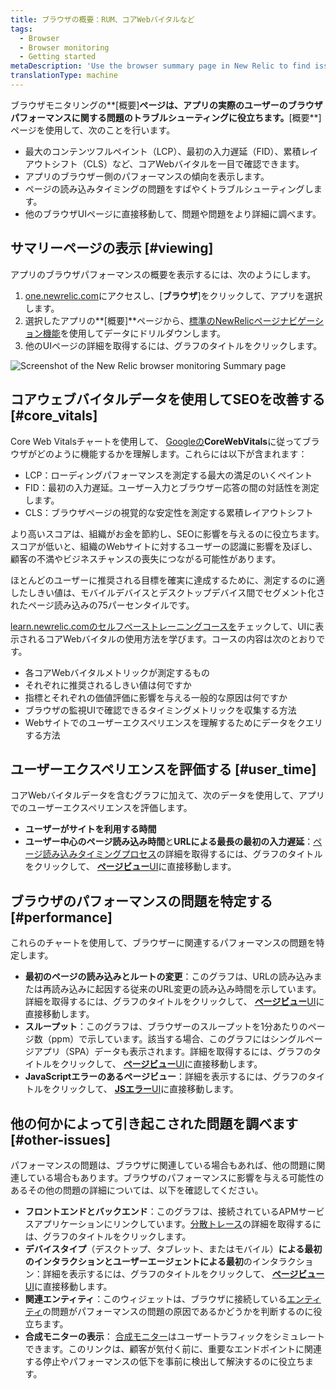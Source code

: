 ```yaml
---
title: ブラウザの概要：RUM、コアWebバイタルなど
tags:
  - Browser
  - Browser monitoring
  - Getting started
metaDescription: 'Use the browser summary page in New Relic to find issues with your app''s browser-side performance, including core web vitals, page load timing, and more.'
translationType: machine
---
```



ブラウザモニタリングの**\[概要]**ページは、アプリの実際のユーザーのブラウザパフォーマンスに関する問題のトラブルシューティングに役立ちます。**\[概要**]ページを使用して、次のことを行います。

* 最大のコンテンツフルペイント（LCP）、最初の入力遅延（FID）、累積レイアウトシフト（CLS）など、コアWebバイタルを一目で確認できます。
* アプリのブラウザー側のパフォーマンスの傾向を表示します。
* ページの読み込みタイミングの問題をすばやくトラブルシューティングします。
* 他のブラウザUIページに直接移動して、問題や問題をより詳細に調べます。

## サマリーページの表示 [#viewing]

アプリのブラウザパフォーマンスの概要を表示するには、次のようにします。

1. [one.newrelic.com](https://one.newrelic.com)にアクセスし、\[**ブラウザ**]をクリックして、アプリを選択します。
2. 選択したアプリの**\[概要]**ページから、[標準のNewRelicページナビゲーション機能](/docs/new-relic-solutions/new-relic-one/ui-data/basic-ui-features/)を使用してデータにドリルダウンします。
3. 他のUIページの詳細を取得するには、グラフのタイトルをクリックします。

<img
  title="Browser monitoring summary"
  alt="Screenshot of the New Relic browser monitoring Summary page"
  src={browserSummaryPage}
/>

## コアウェブバイタルデータを使用してSEOを改善する [#core_vitals]

Core Web Vitalsチャートを使用して、 [Googleの](/docs/browser/new-relic-browser/page-load-timing-resources/pageviewtiming-async-or-dynamic-page-details)**CoreWebVitals**に従ってブラウザがどのように機能するかを理解します。これらには以下が含まれます：

* LCP：ローディングパフォーマンスを測定する最大の満足のいくペイント
* FID：最初の入力遅延。ユーザー入力とブラウザー応答の間の対話性を測定します。
* CLS：ブラウザページの視覚的な安定性を測定する累積レイアウトシフト

より高いスコアは、組織がお金を節約し、SEOに影響を与えるのに役立ちます。スコアが低いと、組織のWebサイトに対するユーザーの認識に影響を及ぼし、顧客の不満やビジネスチャンスの喪失につながる可能性があります。

<Callout variant="tip">
  ほとんどのユーザーに推奨される目標を確実に達成するために、測定するのに適したしきい値は、モバイルデバイスとデスクトップデバイス間でセグメント化されたページ読み込みの75パーセンタイルです。
</Callout>

[learn.newrelic.comのセルフペーストレーニングコースを](https://learn.newrelic.com/self-paced-core-web-vitals)チェックして、UIに表示されるコアWebバイタルの使用方法を学びます。コースの内容は次のとおりです。

* 各コアWebバイタルメトリックが測定するもの
* それぞれに推奨されるしきい値は何ですか
* 指標とそれぞれの価値評価に影響を与える一般的な原因は何ですか
* ブラウザの監視UIで確認できるタイミングメトリックを収集する方法
* Webサイトでのユーザーエクスペリエンスを理解するためにデータをクエリする方法

## ユーザーエクスペリエンスを評価する [#user_time]

コアWebバイタルデータを含むグラフに加えて、次のデータを使用して、アプリでのユーザーエクスペリエンスを評価します。

* **ユーザーがサイトを利用する時間**
* **ユーザー中心のページ読み込み時間**と**URLによる最長の最初の入力遅延**：[ページ読み込みタイミングプロセス](/docs/browser/new-relic-browser/page-load-timing-resources/page-load-timing-process)の詳細を取得するには、グラフのタイトルをクリックして、 [**ページビュー**UI](/docs/browser/new-relic-browser/additional-standard-features/page-views-examine-page-performance)に直接移動します。

## ブラウザのパフォーマンスの問題を特定する [#performance]

これらのチャートを使用して、ブラウザーに関連するパフォーマンスの問題を特定します。

* **最初のページの読み込みとルートの変更**：このグラフは、URLの読み込みまたは再読み込みに起因する従来のURL変更の読み込み時間を示しています。詳細を取得するには、グラフのタイトルをクリックして、 [**ページビュー**UI](/docs/browser/new-relic-browser/additional-standard-features/page-views-examine-page-performance)に直接移動します。
* **スループット**：このグラフは、ブラウザーのスループットを1分あたりのページ数（ppm）で示しています。該当する場合、このグラフにはシングルページアプリ（SPA）データも表示されます。詳細を取得するには、グラフのタイトルをクリックして、 [**ページビュー**UI](/docs/browser/new-relic-browser/additional-standard-features/page-views-examine-page-performance)に直接移動します。
* **JavaScriptエラーのあるページビュー**：詳細を表示するには、グラフのタイトルをクリックして、 [**JSエラー**UI](/docs/browser/new-relic-browser/browser-pro-features/javascript-errors-page-detect-analyze-errors)に直接移動します。

## 他の何かによって引き起こされた問題を調べます [#other-issues]

パフォーマンスの問題は、ブラウザに関連している場合もあれば、他の問題に関連している場合もあります。ブラウザのパフォーマンスに影響を与える可能性のあるその他の問題の詳細については、以下を確認してください。

* **フロントエンドとバックエンド**：このグラフは、接続されているAPMサービスアプリケーションにリンクしています。[分散トレース](/docs/browser/new-relic-browser/browser-pro-features/browser-data-distributed-tracing/)の詳細を取得するには、グラフのタイトルをクリックします。
* **デバイスタイプ**（デスクトップ、タブレット、またはモバイル）**による最初のインタラクションとユーザーエージェントによる最初**のインタラクション：詳細を表示するには、グラフのタイトルをクリックして、 [**ページビュー**UI](/docs/browser/new-relic-browser/additional-standard-features/page-views-examine-page-performance)に直接移動します。
* **関連エンティティ**：このウィジェットは、ブラウザに接続している[エンティティ](/docs/new-relic-solutions/new-relic-one/core-concepts/what-entity-new-relic/)の問題がパフォーマンスの問題の原因であるかどうかを判断するのに役立ちます。
* **合成モニターの表示**： [合成モニター](/docs/synthetics/synthetic-monitoring/getting-started/get-started-synthetic-monitoring/)はユーザートラフィックをシミュレートできます。このリンクは、顧客が気付く前に、重要なエンドポイントに関連する停止やパフォーマンスの低下を事前に検出して解決するのに役立ちます。